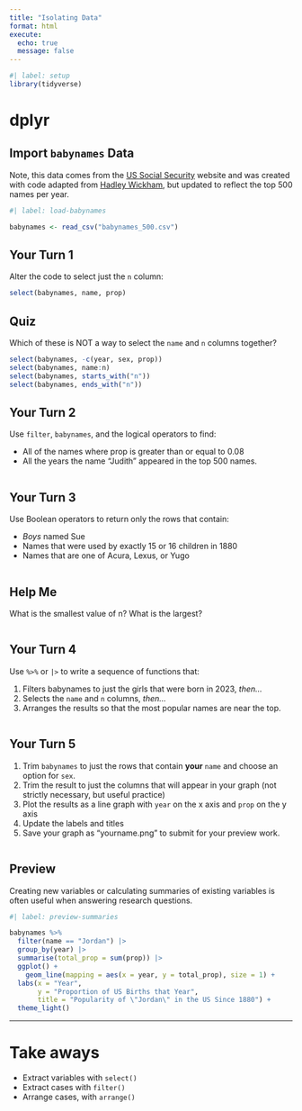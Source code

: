 ---
title: "Isolating Data"
format: html
execute: 
  echo: true
  message: false
---


```{r}
#| label: setup
library(tidyverse)
```


# dplyr

## Import `babynames` Data  

Note, this data comes from the [US Social Security](https://www.ssa.gov/oact/babynames/) website and was created with code adapted from [Hadley Wickham](https://github.com/hadley/babynames/blob/master/data-raw/names.R), but updated to reflect the top 500 names per year. 

```{r}
#| label: load-babynames 

babynames <- read_csv("babynames_500.csv")

```



## Your Turn 1

Alter the code to select just the `n` column:

```{r}
select(babynames, name, prop)
```

## Quiz

Which of these is NOT a way to select the `name` and `n` columns together?

```{r}
select(babynames, -c(year, sex, prop))
select(babynames, name:n)
select(babynames, starts_with("n"))
select(babynames, ends_with("n"))
```

## Your Turn 2

Use `filter`, `babynames`, and the logical operators to find:

* All of the names where prop is greater than or equal to 0.08  
* All the years the name "Judith" appeared in the top 500 names.    

```{r}

```

## Your Turn 3

Use Boolean operators to return only the rows that contain:

* _Boys_ named Sue  
* Names that were used by exactly 15 or 16 children in 1880  
* Names that are one of Acura, Lexus, or Yugo

```{r}

```

## Help Me

What is the smallest value of n?
What is the largest?

```{r}

```

## Your Turn 4

Use `%>%` or `|>` to write a sequence of functions that: 

1. Filters babynames to just the girls that were born in 2023, *then...*  
2. Selects the `name` and `n` columns, *then...*  
3. Arranges the results so that the most popular names are near the top.

```{r}


```

## Your Turn 5

1. Trim `babynames` to just the rows that contain **your** `name` and choose an option for `sex`.   
2. Trim the result to just the columns that will appear in your graph (not strictly necessary, but useful practice)  
3. Plot the results as a line graph with `year` on the x axis and `prop` on the y axis
4. Update the labels and titles  
5. Save your graph as "yourname.png" to submit for your preview work.  

```{r}



```



## Preview

Creating new variables or calculating summaries of existing variables is often useful when answering research questions.  

```{r}
#| label: preview-summaries 

babynames %>% 
  filter(name == "Jordan") |> 
  group_by(year) |> 
  summarise(total_prop = sum(prop)) |> 
  ggplot() +
    geom_line(mapping = aes(x = year, y = total_prop), size = 1) +
  labs(x = "Year", 
       y = "Proportion of US Births that Year",
       title = "Popularity of \"Jordan\" in the US Since 1880") +
  theme_light()
```





***

# Take aways

* Extract variables with `select()`  
* Extract cases with `filter()`  
* Arrange cases, with `arrange()`  


